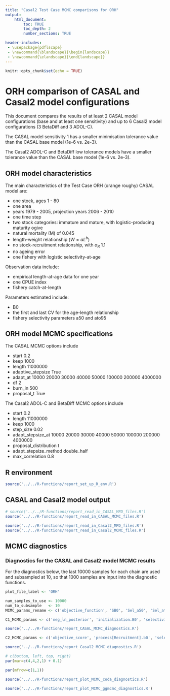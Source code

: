 ```yaml
---
title: "Casal2 Test Case MCMC comparisons for ORH"
output:
    html_document:
        toc: TRUE
        toc_depth: 2
        number_sections: TRUE

header-includes:
 - \usepackage{pdflscape}
 - \newcommand{\blandscape}{\begin{landscape}}
 - \newcommand{\elandscape}{\end{landscape}}
---
```


```r
knitr::opts_chunk$set(echo = TRUE)
```

# ORH comparison of CASAL and Casal2 model configurations

This document compares the results of at least 2 CASAL model configurations (base and at least one sensitivity) and up to 6 Casal2 model configurations (3 BetaDiff and 3 ADOL-C).

The CASAL model sensitivity 1 has a smaller minimisation tolerance value than the CASAL base model (1e-6 vs. 2e-3).

The Casal2 ADOL-C and BetaDiff low tolerance models have a smaller tolerance value than the CASAL base model (1e-6 vs. 2e-3).


## ORH model characteristics

The main characteristics of the Test Case ORH (orange roughy) CASAL model are:

* one stock, ages 1 - 80
* one area
* years 1979 - 2005, projection years 2006 - 2010
* one time step
* two stock categories: immature and mature, with logistic-producing maturity ogive
* natural mortality (M) of 0.045
* length-weight relationship ($W = aL^b$)
* no stock-recruitment relationship, with $\sigma_R$ 1.1
* no ageing error
* one fishery with logistic selectivity-at-age

Observation data include:

* empirical length-at-age data for one year
* one CPUE index
* fishery catch-at-length

Parameters estimated include:

* B0
* the first and last CV for the age-length relationship
* fishery selectivity parameters a50 and ato95


## ORH model MCMC specifications

The CASAL MCMC options include

* start 0.2
* keep 1000
* length 11000000
* adaptive_stepsize True
* adapt_at 10000 20000 30000 40000 50000 100000 200000 4000000
* df 2
* burn_in 500
* proposal_t True

The Casal2 ADOL-C and BetaDiff MCMC options include

* start 0.2
* length 11000000
* keep 1000
* step_size 0.02
* adapt_stepsize_at 10000 20000 30000 40000 50000 100000 200000 4000000
* proposal_distribution t
* adapt_stepsize_method double_half
* max_correlation 0.8


## R environment

```r
source('../../R-functions/report_set_up_R_env.R')
```


## CASAL and Casal2 model output

```r
# source('../../R-functions/report_read_in_CASAL_MPD_files.R')
source('../../R-functions/report_read_in_CASAL_MCMC_files.R')
```


```r
source('../../R-functions/report_read_in_Casal2_MPD_files.R')
source('../../R-functions/report_read_in_Casal2_MCMC_files.R')
```


## MCMC diagnostics

### Diagnostics for the CASAL and Casal2 model MCMC results

For the diagnostics below, the last 10000 samples for each chain are used and subsampled at 10, so that 1000 samples are input into the diagnostic functions.


```r
plot_file_label <- 'ORH'

num_samples_to_use <- 10000
num_to_subsample   <- 10
MCMC_params_rename <- c('objective_function', 'SB0', 'Sel_a50', 'Sel_ato95', 'CV_first', 'CV_last')

C1_MCMC_params <- c('neg_ln_posterior', 'initialization.B0', 'selectivity[SELandes].all.1', 'selectivity[SELandes].all.2', 'size_at_age.cv1.1', 'size_at_age.cv2.1')

source('../../R-functions/report_CASAL_MCMC_diagnostics.R')
```


```r
C2_MCMC_params <- c('objective_score', 'process[Recruitment].b0', 'selectivity[SELandes].a50', 'selectivity[SELandes].ato95', 'age_length[age_len_label].cv_first', 'age_length[age_len_label].cv_last')

source('../../R-functions/report_Casal2_MCMC_diagnostics.R')
```


```r
# c(bottom, left, top, right)
par(mar=c(4,4,2,1) + 0.1)

par(mfrow=c(1,1))
```


```r
source('../../R-functions/report_plot_MCMC_coda_diagnostics.R')
```


```r
source('../../R-functions/report_plot_MCMC_ggmcmc_diagnostics.R')
```

